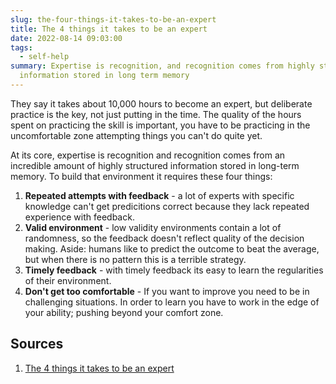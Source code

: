 ```yaml
---
slug: the-four-things-it-takes-to-be-an-expert
title: The 4 things it takes to be an expert
date: 2022-08-14 09:03:00
tags:
  - self-help
summary: Expertise is recognition, and recognition comes from highly structured
  information stored in long term memory
---
```

They say it takes about 10,000 hours to become an expert, but deliberate practice is the key, not just putting in the time. The quality of the hours spent on practicing the skill is important, you have to be practicing in the uncomfortable zone attempting things you can't do quite yet.

At its core, expertise is recognition and recognition comes from an incredible amount of highly structured information stored in long-term memory. To build that environment it requires these four things:

1. **Repeated attempts with feedback** - a lot of experts with specific knowledge can't get predicitions correct because they lack repeated experience with feedback.
2. **Valid environment** - low validity environments contain a lot of randomness, so the feedback doesn't reflect quality of the decision making. Aside: humans like to predict the outcome to beat the average, but when there is no pattern this is a terrible strategy.
3. **Timely feedback** - with timely feedback its easy to learn the regularities of their environment.
4. **Don't get too comfortable** - If you want to improve you need to be in challenging situations. In order to learn you have to work in the edge of your ability; pushing beyond your comfort zone.

## Sources
1. [The 4 things it takes to be an expert](https://www.youtube.com/watch?v=5eW6Eagr9XA)